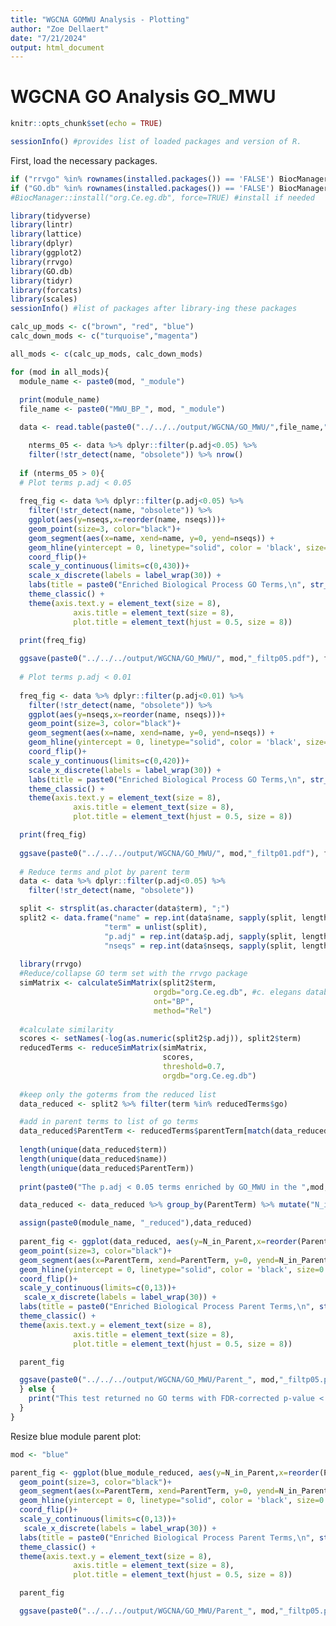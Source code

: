 ```yaml
---
title: "WGCNA GOMWU Analysis - Plotting"
author: "Zoe Dellaert"
date: "7/21/2024"
output: html_document
---
```


# WGCNA GO Analysis GO_MWU

```r
knitr::opts_chunk$set(echo = TRUE)
```

```r
sessionInfo() #provides list of loaded packages and version of R. 
```
First, load the necessary packages.

```r
if ("rrvgo" %in% rownames(installed.packages()) == 'FALSE') BiocManager::install("rrvgo")
if ("GO.db" %in% rownames(installed.packages()) == 'FALSE') BiocManager::install("GO.db")
#BiocManager::install("org.Ce.eg.db", force=TRUE) #install if needed

library(tidyverse)
library(lintr)
library(lattice)
library(dplyr)
library(ggplot2)
library(rrvgo)
library(GO.db)
library(tidyr)
library(forcats)
library(scales)
sessionInfo() #list of packages after library-ing these packages
```

```r
calc_up_mods <- c("brown", "red", "blue")
calc_down_mods <- c("turquoise","magenta")

all_mods <- c(calc_up_mods, calc_down_mods)
```


```r
for (mod in all_mods){
  module_name <- paste0(mod, "_module")
  
  print(module_name)
  file_name <- paste0("MWU_BP_", mod, "_module")

  data <- read.table(paste0("../../../output/WGCNA/GO_MWU/",file_name,".csv"), header = TRUE)

    nterms_05 <- data %>% dplyr::filter(p.adj<0.05) %>%
    filter(!str_detect(name, "obsolete")) %>% nrow()
  
  if (nterms_05 > 0){
  # Plot terms p.adj < 0.05
  
  freq_fig <- data %>% dplyr::filter(p.adj<0.05) %>%
    filter(!str_detect(name, "obsolete")) %>%
    ggplot(aes(y=nseqs,x=reorder(name, nseqs)))+
    geom_point(size=3, color="black")+
    geom_segment(aes(x=name, xend=name, y=0, yend=nseqs)) +
    geom_hline(yintercept = 0, linetype="solid", color = 'black', size=0.5, show.legend = TRUE)+
    coord_flip()+
    scale_y_continuous(limits=c(0,430))+
    scale_x_discrete(labels = label_wrap(30)) +
    labs(title = paste0("Enriched Biological Process GO Terms,\n", str_to_title(mod) ," Module"), x="Term", y="Number of Significant (p.adj < 0.05)\nGO Terms in Module", colour="p-value") +
    theme_classic() + 
    theme(axis.text.y = element_text(size = 8), 
              axis.title = element_text(size = 8), 
              plot.title = element_text(hjust = 0.5, size = 8))

  print(freq_fig)
  
  ggsave(paste0("../../../output/WGCNA/GO_MWU/", mod,"_filtp05.pdf"), freq_fig, width = 4, height = 5, units = c("in"), dpi=300)
  
  # Plot terms p.adj < 0.01
  
  freq_fig <- data %>% dplyr::filter(p.adj<0.01) %>%
    filter(!str_detect(name, "obsolete")) %>%
    ggplot(aes(y=nseqs,x=reorder(name, nseqs)))+
    geom_point(size=3, color="black")+
    geom_segment(aes(x=name, xend=name, y=0, yend=nseqs)) +
    geom_hline(yintercept = 0, linetype="solid", color = 'black', size=0.5, show.legend = TRUE)+
    coord_flip()+
    scale_y_continuous(limits=c(0,420))+
    scale_x_discrete(labels = label_wrap(30)) +
    labs(title = paste0("Enriched Biological Process GO Terms,\n", str_to_title(mod) ," Module"), x="Term", y="Number of Significant (p.adj < 0.01)\nGO Terms in Module", colour="p-value") +
    theme_classic() + 
    theme(axis.text.y = element_text(size = 8), 
              axis.title = element_text(size = 8), 
              plot.title = element_text(hjust = 0.5, size = 8))

  print(freq_fig)
  
  ggsave(paste0("../../../output/WGCNA/GO_MWU/", mod,"_filtp01.pdf"), freq_fig, width = 4, height = 5, units = c("in"), dpi=300)
  
  # Reduce terms and plot by parent term
  data <- data %>% dplyr::filter(p.adj<0.05) %>%
    filter(!str_detect(name, "obsolete"))

  split <- strsplit(as.character(data$term), ";") 
  split2 <- data.frame("name" = rep.int(data$name, sapply(split, length)),
                     "term" = unlist(split),
                     "p.adj" = rep.int(data$p.adj, sapply(split, length)),
                     "nseqs" = rep.int(data$nseqs, sapply(split, length))) 
  
  library(rrvgo)
  #Reduce/collapse GO term set with the rrvgo package 
  simMatrix <- calculateSimMatrix(split2$term,
                                orgdb="org.Ce.eg.db", #c. elegans database
                                ont="BP",
                                method="Rel")
  
  #calculate similarity 
  scores <- setNames(-log(as.numeric(split2$p.adj)), split2$term)
  reducedTerms <- reduceSimMatrix(simMatrix,
                                  scores,
                                  threshold=0.7,
                                  orgdb="org.Ce.eg.db")
  
  #keep only the goterms from the reduced list
  data_reduced <- split2 %>% filter(term %in% reducedTerms$go)

  #add in parent terms to list of go terms 
  data_reduced$ParentTerm <- reducedTerms$parentTerm[match(data_reduced$term, reducedTerms$go)]
    
  length(unique(data_reduced$term))
  length(unique(data_reduced$name))
  length(unique(data_reduced$ParentTerm))
  
  print(paste0("The p.adj < 0.05 terms enriched by GO_MWU in the ",mod," module have been reduced to ", length(unique(data_reduced$term)), " terms, with ",length(unique(data_reduced$name)), " unique term descriptions, and belonging to ", length(unique(data_reduced$ParentTerm)), " unique parent terms."))

  data_reduced <- data_reduced %>% group_by(ParentTerm) %>% mutate("N_in_Parent" = n()) %>% ungroup()

  assign(paste0(module_name, "_reduced"),data_reduced)
    
  parent_fig <- ggplot(data_reduced, aes(y=N_in_Parent,x=reorder(ParentTerm, N_in_Parent)))+
  geom_point(size=3, color="black")+
  geom_segment(aes(x=ParentTerm, xend=ParentTerm, y=0, yend=N_in_Parent)) +
  geom_hline(yintercept = 0, linetype="solid", color = 'black', size=0.5, show.legend = TRUE)+
  coord_flip()+
  scale_y_continuous(limits=c(0,13))+
   scale_x_discrete(labels = label_wrap(30)) +
  labs(title = paste0("Enriched Biological Process Parent Terms,\n", str_to_title(mod) ," Module"), x="Parent Term", y="Number of Significant (p.adj < 0.05)\nGO Terms in Module", colour="p-value") +
  theme_classic() + 
  theme(axis.text.y = element_text(size = 8), 
              axis.title = element_text(size = 8), 
              plot.title = element_text(hjust = 0.5, size = 8))

  parent_fig

  ggsave(paste0("../../../output/WGCNA/GO_MWU/Parent_", mod,"_filtp05.pdf"), parent_fig, width = 4, height = 5, units = c("in"), dpi=300)
  } else {
    print("This test returned no GO terms with FDR-corrected p-value < 0.05")
  }
}
```

Resize blue module parent plot:
```r
mod <- "blue"

parent_fig <- ggplot(blue_module_reduced, aes(y=N_in_Parent,x=reorder(ParentTerm, N_in_Parent)))+
  geom_point(size=3, color="black")+
  geom_segment(aes(x=ParentTerm, xend=ParentTerm, y=0, yend=N_in_Parent)) +
  geom_hline(yintercept = 0, linetype="solid", color = 'black', size=0.5, show.legend = TRUE)+
  coord_flip()+
  scale_y_continuous(limits=c(0,13))+
   scale_x_discrete(labels = label_wrap(30)) +
  labs(title = paste0("Enriched Biological Process Parent Terms,\n", str_to_title(mod) ," Module"), x="Parent Term", y="Number of Significant (p.adj < 0.05)\nGO Terms in Module", colour="p-value") +
  theme_classic() + 
  theme(axis.text.y = element_text(size = 8), 
              axis.title = element_text(size = 8), 
              plot.title = element_text(hjust = 0.5, size = 8))

  parent_fig

  ggsave(paste0("../../../output/WGCNA/GO_MWU/Parent_", mod,"_filtp05.pdf"), parent_fig, width = 4, height = 8, units = c("in"), dpi=300)
```


